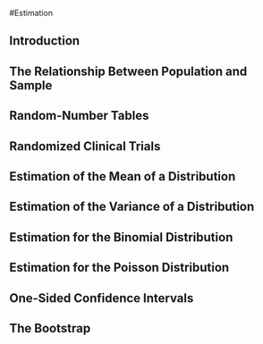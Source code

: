 #Estimation

## Introduction 


## The Relationship Between Population and Sample 

## Random-Number Tables 

## Randomized Clinical Trials 

## Estimation of the Mean of a Distribution 

## Estimation of the Variance of a Distribution 

## Estimation for the Binomial Distribution 

## Estimation for the Poisson Distribution 

## One-Sided Confidence Intervals 

## The Bootstrap 
